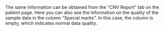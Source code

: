 The same information can be obtained from the “CNV Report” tab on the patient page.
Here you can also see the information on the quality of the sample data in the column “Special marks”.
In this case, the column is empty, which indicates normal data quality.
